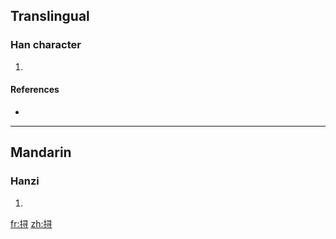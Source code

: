 {{also|撏}}
==Translingual==

===Han character===
{{Han char|rn=64|rad=手|as=06|sn=9|four=|canj=手尸一戈 (QSMI), X手尸一戈 (XQSMI)}}

# {{defn|Han|sort=手06}}

====References====
* {{Han ref|kx=0431.171|hdz=31876.040|uh=6326|ud=25382}}

----

==Mandarin==

===Hanzi===
{{cmn-hanzi|tra=撏|pin=[[xún]] ([[xun2]])|wg=hsün<sup>2</sup>}}

# {{defn|Mandarin|sort=手06}}

[[fr:挦]]
[[zh:挦]]